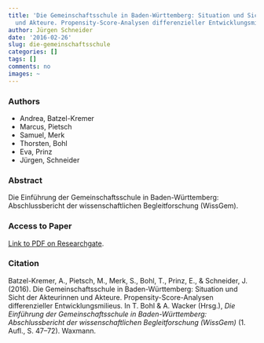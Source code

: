 ```yaml
---
title: 'Die Gemeinschaftsschule in Baden-Württemberg: Situation und Sicht der Akteurinnen
  und Akteure. Propensity-Score-Analysen differenzieller Entwicklungsmilieus.'
author: Jürgen Schneider
date: '2016-02-26'
slug: die-gemeinschaftsschule
categories: []
tags: []
comments: no
images: ~
---
```


### Authors

* Andrea, Batzel-Kremer
* Marcus, Pietsch
* Samuel, Merk
* Thorsten, Bohl
* Eva, Prinz
* Jürgen, Schneider

### Abstract

Die Einführung der Gemeinschaftsschule in Baden-Württemberg: Abschlussbericht der wissenschaftlichen Begleitforschung (WissGem).

### Access to Paper

[Link to PDF on Researchgate](https://www.researchgate.net/publication/303702701_Die_Gemeinschaftsschule_in_Baden-Wurttemberg_Situation_und_Sicht_der_Akteurinnen_und_Akteure_Propensity-Score-Analysen_differenzieller_Entwicklungsmilieus).


### Citation

Batzel-Kremer, A., Pietsch, M., Merk, S., Bohl, T., Prinz, E., & Schneider, J. (2016). Die Gemeinschaftsschule in Baden-Württemberg: Situation und Sicht der Akteurinnen und Akteure. Propensity-Score-Analysen differenzieller Entwicklungsmilieus. In T. Bohl & A. Wacker (Hrsg.), _Die Einführung der Gemeinschaftsschule in Baden-Württemberg: Abschlussbericht der wissenschaftlichen Begleitforschung (WissGem)_ (1. Aufl., S. 47–72). Waxmann.

